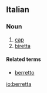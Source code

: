 ==Italian==

===Noun===
{{it-noun|berrett|f|a|e}}

# [[cap]]
# [[biretta]]

====Related terms====
*[[berretto]]

[[io:berretta]]